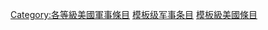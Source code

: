 {{catmore|Portal:美國軍事}}
{{Articles by Quality|topic=美國軍事|project=美國軍事|format=toc}}
{{emptycat}}

[[Category:各等級美國軍事條目|Category:各等級美國軍事條目]]
[[Category:模板级军事条目|]]
[[Category:模板級美國條目|]]